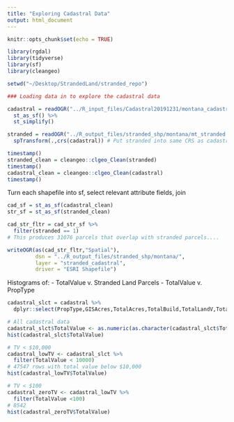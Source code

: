 ```yaml
---
title: "Exploring Cadastral Data"
output: html_document
---
```


```r
knitr::opts_chunk$set(echo = TRUE)
```


```r

library(rgdal)
library(tidyverse)
library(sf)
library(cleangeo)

setwd("~/Desktop/StrandedLand/stranded_repo")
```



```r
### Loading data in to explore the cadastral data

cadastral = readOGR("../R_input_files/Cadastral20191231/montana_cadastral.shp") %>% 
  st_as_sf() %>% 
  st_simplify()

stranded = readOGR("../R_output_files/stranded_shp/montana/mt_stranded.shp") %>% 
  spTransform(.,crs(cadastral)) # Put stranded into same CRS as cadastral

timestamp()
stranded_clean = cleangeo::clgeo_Clean(stranded)
timestamp()
cadastral_clean = cleangeo::clgeo_Clean(cadastral)
timestamp()
```


Turn each shapefile into sf, select relevant attribute fields, join
```r

cad_sf = st_as_sf(cadastral_clean)
str_sf = st_as_sf(stranded_clean) 

cad_str_fltr = cad_str_sf %>% 
  filter(stranded == 1)
# This produces 31076 parcels that overlap with stranded parcels....

writeOGR(as(cad_str_fltr,"Spatial"),
         dsn = "../R_output_files/stranded_shp/montana/",
         layer = "stranded_cadastral",
         driver = "ESRI Shapefile")

```

Histograms of:
- TotalValue v. Stranded Land Parcels
- TotalValue v. PropType

```r

cadastral_slct = cadastral %>% 
  dplyr::select(PropType,GISAcres,TotalAcres,TotalBuild,TotalLandV,TotalValue)

# All cadastral data
cadastral_slct$TotalValue <- as.numeric(as.character(cadastral_slct$TotalValue))
hist(cadastral_slct$TotalValue)

# TV < $10,000
cadastral_lowTV <- cadastral_slct %>% 
  filter(TotalValue < 10000)
# 47547 rows with total value below $10,000
hist(cadastral_lowTV$TotalValue)

# TV < $100
cadastral_zeroTV <- cadastral_lowTV %>% 
  filter(TotalValue <100)
# 8542
hist(cadastral_zeroTV$TotalValue)
```

